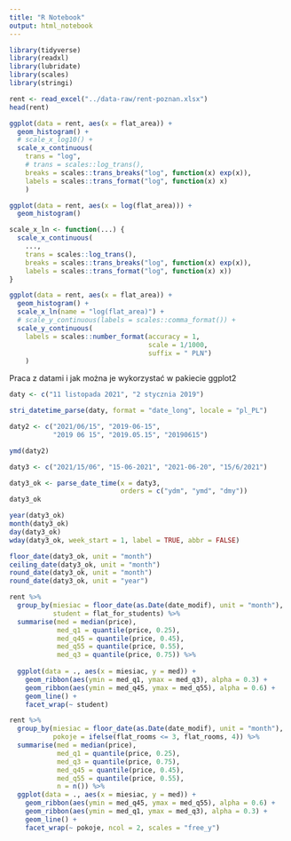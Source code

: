 ```yaml
---
title: "R Notebook"
output: html_notebook
---
```


```r
library(tidyverse)
library(readxl)
library(lubridate)
library(scales)
library(stringi)
```

```r
rent <- read_excel("../data-raw/rent-poznan.xlsx")
head(rent)
```

```r
ggplot(data = rent, aes(x = flat_area)) +
  geom_histogram() +
  # scale_x_log10() +
  scale_x_continuous(
    trans = "log",
    # trans = scales::log_trans(), 
    breaks = scales::trans_breaks("log", function(x) exp(x)),
    labels = scales::trans_format("log", function(x) x)
    )
```

```r
ggplot(data = rent, aes(x = log(flat_area))) +
  geom_histogram()
```

```r
scale_x_ln <- function(...) {
  scale_x_continuous(
    ...,
    trans = scales::log_trans(),
    breaks = scales::trans_breaks("log", function(x) exp(x)),
    labels = scales::trans_format("log", function(x) x))
}

ggplot(data = rent, aes(x = flat_area)) +
  geom_histogram() +
  scale_x_ln(name = "log(flat_area)") +
  # scale_y_continuous(labels = scales::comma_format()) +
  scale_y_continuous(
    labels = scales::number_format(accuracy = 1, 
                                   scale = 1/1000,
                                   suffix = " PLN")
    )

```






Praca z datami i jak można je wykorzystać w pakiecie ggplot2

```r
daty <- c("11 listopada 2021", "2 stycznia 2019")
```

```r
stri_datetime_parse(daty, format = "date_long", locale = "pl_PL")
```


```r
daty2 <- c("2021/06/15", "2019-06-15", 
           "2019 06 15", "2019.05.15", "20190615")
```


```r
ymd(daty2)
```


```r
daty3 <- c("2021/15/06", "15-06-2021", "2021-06-20", "15/6/2021")
```


```r
daty3_ok <- parse_date_time(x = daty3, 
                            orders = c("ydm", "ymd", "dmy"))
daty3_ok
```




```r
year(daty3_ok)
month(daty3_ok)
day(daty3_ok)
wday(daty3_ok, week_start = 1, label = TRUE, abbr = FALSE)

```

```r
floor_date(daty3_ok, unit = "month")
ceiling_date(daty3_ok, unit = "month") 
round_date(daty3_ok, unit = "month")
round_date(daty3_ok, unit = "year")
```


```r
rent %>%
  group_by(miesiac = floor_date(as.Date(date_modif), unit = "month"),
           student = flat_for_students) %>%
  summarise(med = median(price),
            med_q1 = quantile(price, 0.25),
            med_q45 = quantile(price, 0.45),
            med_q55 = quantile(price, 0.55),
            med_q3 = quantile(price, 0.75)) %>%
  
  ggplot(data = ., aes(x = miesiac, y = med)) + 
    geom_ribbon(aes(ymin = med_q1, ymax = med_q3), alpha = 0.3) + 
    geom_ribbon(aes(ymin = med_q45, ymax = med_q55), alpha = 0.6) + 
    geom_line() + 
    facet_wrap(~ student)
```





```r
rent %>%
  group_by(miesiac = floor_date(as.Date(date_modif), unit = "month"),
           pokoje = ifelse(flat_rooms <= 3, flat_rooms, 4)) %>%
  summarise(med = median(price),
            med_q1 = quantile(price, 0.25),
            med_q3 = quantile(price, 0.75),
            med_q45 = quantile(price, 0.45),
            med_q55 = quantile(price, 0.55),
            n = n()) %>%
  ggplot(data = ., aes(x = miesiac, y = med)) +
    geom_ribbon(aes(ymin = med_q45, ymax = med_q55), alpha = 0.6) + 
    geom_ribbon(aes(ymin = med_q1, ymax = med_q3), alpha = 0.3) + 
    geom_line() +
    facet_wrap(~ pokoje, ncol = 2, scales = "free_y")
```


